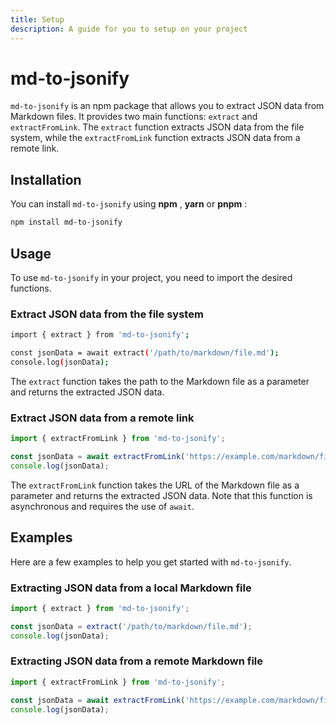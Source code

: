 ```yaml
---
title: Setup 
description: A guide for you to setup on your project
---
```


# md-to-jsonify

`md-to-jsonify` is an npm package that allows you to extract JSON data from Markdown files. It provides two main functions: `extract` and `extractFromLink`. The `extract` function extracts JSON data from the file system, while the `extractFromLink` function extracts JSON data from a remote link.

## Installation

You can install `md-to-jsonify` using **npm** ,  **yarn**  or **pnpm** :

```bash
npm install md-to-jsonify
```



## Usage

To use `md-to-jsonify` in your project, you need to import the desired functions.

### Extract JSON data from the file system

```bash
import { extract } from 'md-to-jsonify';

const jsonData = await extract('/path/to/markdown/file.md');
console.log(jsonData);
```

The `extract` function takes the path to the Markdown file as a parameter and returns the extracted JSON data.

### Extract JSON data from a remote link

```javascript
import { extractFromLink } from 'md-to-jsonify';

const jsonData = await extractFromLink('https://example.com/markdown/file.md');
console.log(jsonData);
```

The `extractFromLink` function takes the URL of the Markdown file as a parameter and returns the extracted JSON data. Note that this function is asynchronous and requires the use of `await`.

## Examples

Here are a few examples to help you get started with `md-to-jsonify`.

### Extracting JSON data from a local Markdown file

```javascript
import { extract } from 'md-to-jsonify';

const jsonData = extract('/path/to/markdown/file.md');
console.log(jsonData);
```

### Extracting JSON data from a remote Markdown file

```javascript
import { extractFromLink } from 'md-to-jsonify';

const jsonData = await extractFromLink('https://example.com/markdown/file.md');
console.log(jsonData);
```